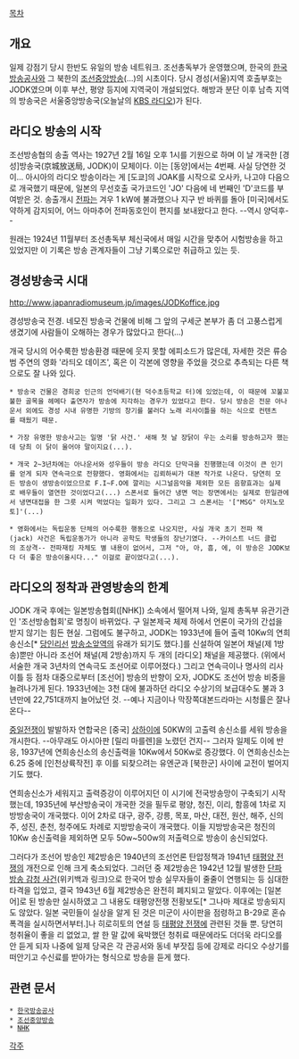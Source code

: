 [[목차]]

== 개요 ==
일제 강점기 당시 한반도 유일의 방송 네트워크. 조선총독부가 운영했으며, 한국의 [[한국방송공사]]와 그 북한의 [[조선중앙방송]](...)의 시초이다. 당시 경성(서울)지역 호출부호는 JODK였으며 이후 부산, 평양 등지에 지역국이 개설되었다. 해방과 분단 이후 남측 지역의 방송국은 서울중앙방송국(오늘날의 [[KBS 라디오]])가 된다.

== 라디오 방송의 시작 ==
조선방송협의 송출 역사는 1927년 2월 16일 오후 1시를 기원으로 하며 이 날 개국한 [경성]방송국(京城放送局, JODK)이 모체이다. 이는 [동양]에서는 4번째. 사실 당연한 것이... 아시아의 라디오 방송이라는 게 [도쿄]의 JOAK를 시작으로 오사카, 나고야 다음으로 개국했기 때문에, 일본의 무선호출 국가코드인 'JO' 다음에 네 번째인 'D'코드를 부여받은 것. 송출개시 [[전파]]는 겨우 1 kW에 불과했으나 지구 반 바퀴를 돌아 [미국]에서도 약하게 감지되어, 어느 아마추어 전파동호인이 편지를 보내왔다고 한다. --역시 양덕후--

원래는 1924년 11월부터 조선총독부 체신국에서 매일 시간을 맞추어 시험방송을 하고 있었지만 이 기록은 방송 관계자들이 그냥 기록으로만 취급하고 있는 듯.

== 경성방송국 시대 ==
http://www.japanradiomuseum.jp/images/JODKoffice.jpg

경성방송국 전경. 네모진 방송국 건물에 비해 그 앞의 구세군 본부가 좀 더 고풍스럽게 생겼기에 사람들이 오해하는 경우가 많았다고 한다(...)

개국 당시의 어수룩한 방송환경 때문에 웃지 못할 에피소드가 많은데, 자세한 것은 류승범 주연의 영화 '라듸오 데이즈', 혹은 이 각본에 영향을 주었을 것으로 추측되는 다른 책으로도 잘 나와 있다. 

 * 방송국 건물은 경희궁 인근의 언덕배기(현 덕수초등학교 터)에 있었는데, 이 때문에 꼬불꼬불한 골목을 헤메다 출연자가 방송에 지각하는 경우가 있었다고 한다. 당시 방송은 전문 아나운서 외에도 경성 시내 유명한 기방의 창기를 불러다 노래 리사이틀을 하는 식으로 컨텐츠를 때웠기 때문.

 * 가장 유명한 방송사고는 일명 '닭 사건.' 새해 첫 날 장닭이 우는 소리를 방송하고자 했는데 당최 이 닭이 울어야 말이지요(...).

 * 개국 2~3년차에는 아나운서와 성우들이 방송 라디오 단막극을 진행했는데 이것이 큰 인기를 얻게 되자 연속극으로 전향했다. 영화에서는 김뢰하씨가 대본 작가로 나온다. 당연히 모든 방송이 생방송이었으므로 F.I~F.O에 깔리는 시그널음악을 제외한 모든 음향효과는 실제로 배우들이 열연한 것이었다고(...) 스폰서로 들어간 냉면 먹는 장면에서는 실제로 한일관에서 냉면대접을 한 그릇 시켜 먹었다는 일화가 있다. 그리고 그 스폰서는 '["MSG" 아지노모토]'(...)

 * 영화에서는 독립운동 단체의 어수룩한 행동으로 나오지만, 사실 개국 초기 전파 잭(jack) 사건은 독립운동가가 아니라 공학도 학생들의 장난기였다. --카이스트 너드 클럽의 조상격-- 전파재킹 자체도 별 내용이 없어서, 그저 "아, 아, 흠, 에, 이 방송은 JODK보다 더 좋은 방송이올시다..." 이걸로 끝이었다고(...).

== 라디오의 정착과 관영방송의 한계 ==
JODK 개국 후에는 일본방송협회([NHK]) 소속에서 떨어져 나와, 일제 총독부 유관기관인 '조선방송협회'로 명칭이 바뀌었다. 구 일본제국 체제 하에서 언론이 국가의 간섭을 받지 않기는 힘든 현실. 그럼에도 불구하고, JODK는 1933년에 들어 출력 10Kw의 연희 송신소[* [[당인리선]] [[방송소앞역]]의 유래가 되기도 했다.]를 신설하여 일본어 채널(제 1방송)뿐만 아니라 조선어 채널(제 2방송)까지 두 개의 [라디오] 채널을 제공했다. (위에서 서술한 개국 3년차의 연속극도 조선어로 이루어졌다.) 그리고 연속극이나 명사의 리사이틀 등 점차 대중으로부터 [조선어] 방송의 반향이 오자, JODK도 조선어 방송 비중을 늘려나가게 된다. 1933년에는 3천 대에 불과하던 라디오 수상기의 보급대수도 불과 3년만에 22,751대까지 늘어났던 것. --예나 지금이나 막장쪽대본드라마는 시청률은 잘나온다-- 

[[중일전쟁]]이 발발하자 연합국은 [중국] [[상하이]]에 50KW의 고출력 송신소를 세워 방송을 개시한다. --아무래도 아시아판 [릴리 마를렌]을 노렸던 건지-- 그러자 일제도 이에 반응, 1937년에 연희송신소의 송신출력을 10Kw에서 50Kw로 증강했다. 이 연희송신소는  6.25 중에 [인천상륙작전] 후 이를 되찾으려는 유엔군과 [북한군] 사이에 교전이 벌어지기도 했다.

연희송신소가 세워지고 출력증강이 이루어지던 이 시기에 전국방송망이 구축되기 시작했는데, 1935년에 부산방송국이 개국한 것을 필두로 평양, 청진, 이리, 함흥에 1차로 지방방송국이 개국했다. 이어 2차로 대구, 광주, 강릉, 목포, 마산, 대전, 원산, 해주, 신의주, 성진, 춘천, 청주에도 차례로 지방방송국이 개국했다.  이들 지방방송국은 청진의 10Kw 송신출력을 제외하면 모두 50w~500w의 저출력으로 방송이 송신되었다.

그러다가 조선어 방송인 제2방송은 1940년의 조선언론 탄압정책과 1941년 [[태평양 전쟁]]의 개전으로 인해 크게 축소되었다. 그러던 중 제2방송은 1942년 12월 발생한 [http://ko.wikipedia.org/wiki/%EB%8B%A8%ED%8C%8C_%EB%B0%A9%EC%86%A1_%EB%B0%80%EC%B2%AD_%EC%82%AC%EA%B1%B4 단파 방송 감청 사건](위키백과 링크)으로 한국어 방송 실무자들이 줄줄이 연행되는 등 심대한 타격을 입었고, 결국 1943년 6월 제2방송은 완전히 폐지되고 말았다. 이후에는 [일본어]로 된 방송만 실시하였고 그 내용도 태평양전쟁 전황보도[* 그나마 제대로 방송되지도 않았다. 일본 국민들이 실상을 알게 된 것은 미군이 사이판을 점령하고 B-29로 혼슈폭격을 실시하면서부터.]나 히로히토의 연설 등 [[태평양 전쟁]]에 관련된 것들 뿐. 당연히 청취율이 좋을 리 없었고, 쌀 한 말 값에 육박했던 청취료 때문에라도 더더욱 라디오를 안 듣게 되자 나중에 일제 당국은 각 관공서와 동네 부잣집 등에 강제로 라디오 수상기를 떠안기고 수신료를 받아가는 형식으로 방송을 듣게 했다.

== 관련 문서 ==
 * [[한국방송공사]]
 * [[조선중앙방송]]
 * [[NHK]]

[[각주]]

